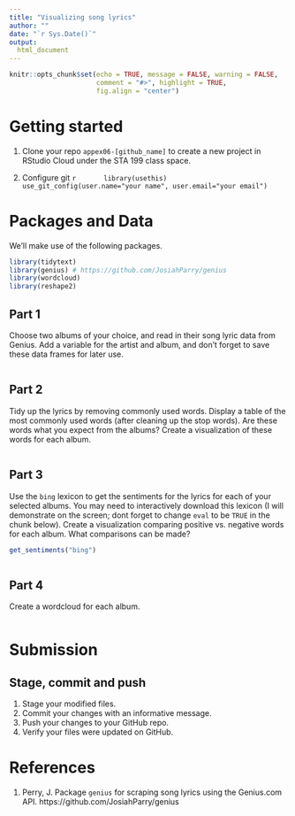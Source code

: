 ---
title: "Visualizing song lyrics"
author: ""
date: "`r Sys.Date()`"
output: 
  html_document
---

```{r set-up, include=FALSE}
knitr::opts_chunk$set(echo = TRUE, message = FALSE, warning = FALSE,
                      comment = "#>", highlight = TRUE,
                      fig.align = "center")
```

# Getting started

1. Clone your repo `appex06-[github_name]` to create a new project
   in RStudio Cloud under the STA 199 class space.

2. Configure git
      ```{r config-git-ex, eval=FALSE}
      library(usethis)
      use_git_config(user.name="your name", user.email="your email")
      ```

# Packages and Data

We'll make use of the following packages.

```{r load-packages}
library(tidytext)
library(genius) # https://github.com/JosiahParry/genius
library(wordcloud)
library(reshape2)
```

## Part 1

Choose two albums of your choice, and read in their song lyric data from Genius.
Add a variable for the artist and album, and don't forget to save these data 
frames for later use. 

```{r part-1-reading-data, eval = FALSE}

```


## Part 2

Tidy up the lyrics by removing commonly used words. Display a table of the most
commonly used words (after cleaning up the stop words). Are these words what
you expect from the albums? Create a visualization of these words for each 
album.

```{r part-2-cleanup-dataviz, echo = FALSE}

```

## Part 3

Use the `bing` lexicon to get the sentiments for the lyrics for each of your
selected albums. You may need to interactively download this lexicon (I will
demonstrate on the screen; dont forget to change `eval` to be `TRUE` in the
chunk below). Create a visualization comparing positive vs. negative words for 
each album. What comparisons can be made?

```{r part-3-get-lexicon, eval = FALSE}
get_sentiments("bing") 
```

```{r part-3-sentiment-viz}

```

## Part 4

Create a wordcloud for each album.

```{r task-4-wordcloud}

```

# Submission

## Stage, commit and push

1. Stage your modified files.
2. Commit your changes with an informative message.
3. Push your changes to your GitHub repo.
4. Verify your files were updated on GitHub.

# References

1. Perry, J. Package `genius` for scraping song lyrics using the Genius.com API.
https://github.com/JosiahParry/genius

